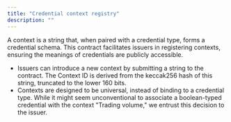 ```yaml
---
title: "Credential context registry"
description: ""
---
```


A context is a string that, when paired with a credential type, forms a credential schema. This contract facilitates issuers in registering contexts, ensuring the meanings of credentials are publicly accessible.

- Issuers can introduce a new context by submitting a string to the contract. The Context ID is derived from the keccak256 hash of this string, truncated to the lower 160 bits.
- Contexts are designed to be universal, instead of binding to a credential type. While it might seem unconventional to associate a boolean-typed credential with the context "Trading volume," we entrust this decision to the issuer.
